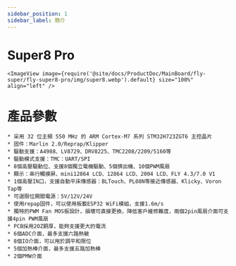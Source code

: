```yaml
---
sidebar_position: 1
sidebar_label: 簡介
---
```


# Super8 Pro
    
    <ImageView image={require('@site/docs/ProductDoc/MainBoard/fly-super/fly-super8-pro/img/super8.webp').default} size="100%" align="left" />


# 產品參數

    * 采用 32 位主頻 550 MHz 的 ARM Cortex-M7 系列 STM32H723ZGT6 主控晶片
    * 固件：Marlin 2.0/Reprap/Klipper
    * 驅動支援：A4988、LV8729、DRV8225、TMC2208/2209/5160等
    * 驅動模式支援：TMC：UART/SPI
    * 8個高壓驅動位、支援8個獨立電機驅動、5個擠出機、10個PWM風扇
    * 顯示：串行觸摸屏、mini12864 LCD、12864 LCD、2004 LCD、FLY 4.3/7.0 V1
    * 1個高壓IN口，支援自動平床傳感器：BLTouch、PL08N等接近傳感器、Klicky、Voron Tap等
    * 可選限位開關電源：5V/12V/24V
    * 使用repap固件，可以使用板載ESP32 WiFi模組，支援1.6m/s
    * 獨特的PWM Fan MOS板設計，損壞可直接更換，降低客戶維修難度，兩個2pin風扇介面可支援4pin PWM風扇
    * PCB採用2OZ銅厚，能夠支援更大的電流
    * 6個ADC介面，最多支援六路熱敏
    * 8個IO介面，可以用於調平和限位
    * 5個加熱棒介面，最多支援五路加熱棒
    * 2個PMW介面
